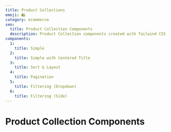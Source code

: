 ```yaml
---
title: Product Collections
emoji: 🛍
category: ecommerce
seo:
  title: Product Collection Components
  description: Product Collection components created with Tailwind CSS
components:
  1:
    title: Simple
  2:
    title: Simple with Centered Title
  3:
    title: Sort & Layout
  4:
    title: Pagination
  5:
    title: Filtering (Dropdown)
  6:
    title: Filtering (Side)
---
```


# Product Collection Components

<CollectionList
  componentsData={componentsData}
  componentContainer={componentContainer}
/>
